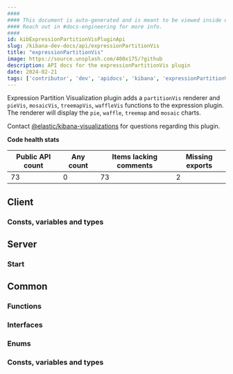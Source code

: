 ```yaml
---
####
#### This document is auto-generated and is meant to be viewed inside our experimental, new docs system.
#### Reach out in #docs-engineering for more info.
####
id: kibExpressionPartitionVisPluginApi
slug: /kibana-dev-docs/api/expressionPartitionVis
title: "expressionPartitionVis"
image: https://source.unsplash.com/400x175/?github
description: API docs for the expressionPartitionVis plugin
date: 2024-02-21
tags: ['contributor', 'dev', 'apidocs', 'kibana', 'expressionPartitionVis']
---
```


Expression Partition Visualization plugin adds a `partitionVis` renderer and `pieVis`, `mosaicVis`, `treemapVis`, `waffleVis` functions to the expression plugin. The renderer will display the `pie`, `waffle`, `treemap` and `mosaic` charts.

Contact [@elastic/kibana-visualizations](https://github.com/orgs/elastic/teams/kibana-visualizations) for questions regarding this plugin.

**Code health stats**

| Public API count  | Any count | Items lacking comments | Missing exports |
|-------------------|-----------|------------------------|-----------------|
| 73 | 0 | 73 | 2 |

## Client

### Consts, variables and types
<DocDefinitionList data={expressionPartitionVisObj.client.misc}/>

## Server

### Start
<DocDefinitionList data={[expressionPartitionVisObj.server.start]}/>

## Common

### Functions
<DocDefinitionList data={expressionPartitionVisObj.common.functions}/>

### Interfaces
<DocDefinitionList data={expressionPartitionVisObj.common.interfaces}/>

### Enums
<DocDefinitionList data={expressionPartitionVisObj.common.enums}/>

### Consts, variables and types
<DocDefinitionList data={expressionPartitionVisObj.common.misc}/>

